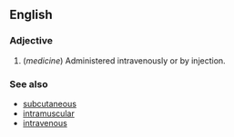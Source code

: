==English==

===Adjective===
# (''medicine'') Administered intravenously or by injection.

===See also===
*[[subcutaneous]]
*[[intramuscular]]
*[[intravenous]]